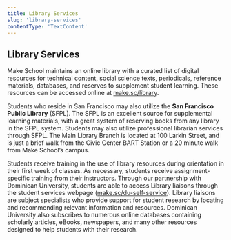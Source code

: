 ```yaml
---
title: Library Services
slug: 'library-services'
contentType: 'TextContent'
---
```


## Library Services

Make School maintains an online library with a curated list of digital resources for technical
content, social science texts, periodicals, reference materials, databases, and reserves to
supplement student learning. These resources can be accessed online at
[make.sc/library](https://docs.google.com/document/d/1rHqwZzGi88VJTB1IynMHgTrFzjN2GpIXS8cyOVwnTcQ/preview#heading=h.5ejfrtps59sw).

Students who reside in San Francisco may also utilize the **San Francisco Public Library** (SFPL).
The SFPL is an excellent source for supplemental learning materials, with a great system of
reserving books from any library in the SFPL system. Students may also utilize professional
librarian services through SFPL. The Main Library Branch is located at 100 Larkin Street, and is
just a brief walk from the Civic Center BART Station or a 20 minute walk from Make School’s campus.

Students receive training in the use of library resources during orientation in their first week of
classes. As necessary, students receive assignment-specific training from their instructors. Through
our partnership with Dominican University, students are able to access Library liaisons through the
student services webpage ([make.sc/du-self-service](make.sc/du-self-service)). Library liaisons are
subject specialists who provide support for student research by locating and recommending relevant
information and resources. Dominican University also subscribes to numerous online databases
containing scholarly articles, eBooks, newspapers, and many other resources designed to help
students with their research.
